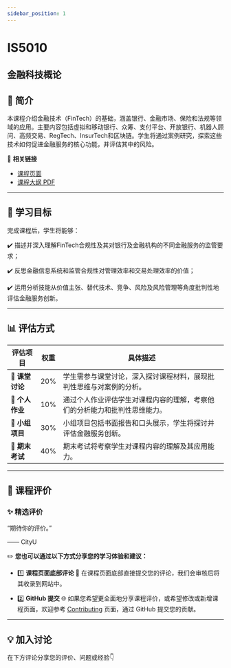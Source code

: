 ```yaml
---
sidebar_position: 1
---
```


# IS5010
## 金融科技概论

## **📘 简介**
本课程介绍金融技术（FinTech）的基础，涵盖银行、金融市场、保险和法规等领域的应用。主要内容包括虚拟和移动银行、众筹、支付平台、开放银行、机器人顾问、高频交易、RegTech、InsurTech和区块链。学生将通过案例研究，探索这些技术如何促进金融服务的核心功能，并评估其中的风险。

🔗 **相关链接**
- [课程页面](https://www.cityu.edu.hk/catalogue/pg/202526/course/IS5010.htm)
- [课程大纲 PDF](https://www.cityu.edu.hk/catalogue/pg/202526/course/IS5010.pdf)

---

## **🎯 学习目标**

完成课程后，学生将能够：

✔️ 描述并深入理解FinTech合规性及其对银行及金融机构的不同金融服务的监管要求；

✔️ 反思金融信息系统和监管合规性对管理效率和交易处理效率的价值；

✔️ 运用分析技能从价值主张、替代技术、竞争、风险及风险管理等角度批判性地评估金融服务创新。

---

## **📊 评估方式**

| **评估项目**          | **权重** | **具体描述**                                                                                       |
|----------------------|---------|---------------------------------------------------------------------------------------------------|
| **📄 课堂讨论**       | 20%     | 学生需参与课堂讨论，深入探讨课程材料，展现批判性思维与对案例的分析。                            |
| **📄 个人作业**       | 10%     | 通过个人作业评估学生对课程内容的理解，考察他们的分析能力和批判性思维能力。                      |
| **📄 小组项目**       | 30%     | 小组项目包括书面报告和口头展示，学生将探讨并评估金融服务创新。                                  |
| **📝 期末考试**       | 40%     | 期末考试将考察学生对课程内容的理解及其应用能力。                                                 |

---

## **💬 课程评价**

### ✨ **精选评价**
<div className={commentStyles.commentBox}>
    <p className={commentStyles.commentText}>
        “期待你的评价。”
    </p>
    <p className={commentStyles.commentAuthor}>—— CityU</p>
</div>

✏️ **您也可以通过以下方式分享您的学习体验和建议：**

- 1️⃣ **课程页面底部评论**
💬 在课程页面底部直接提交您的评论，我们会审核后将其收录到网站中。

- 2️⃣ **GitHub 提交**
🌐 如果您希望更全面地分享课程评价，或希望修改或新增课程页面，欢迎参考 [Contributing](/contributing) 页面，通过 GitHub 提交您的贡献。


---

## **💡 加入讨论**

在下方评论分享您的评价、问题或经验👇
<Utterances />
